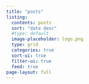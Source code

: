 ```yaml
---
title: "posts"
listing:
  contents: posts
  sort: "date desc"
  #type: default
  image-placeholder: logo.png
  type: grid
  categories: true
  sort-ui: true
  filter-ui: true
  feed: true
page-layout: full
---
```


